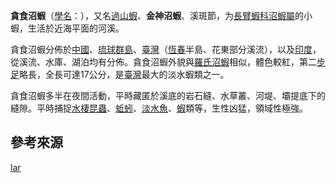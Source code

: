 {{speciesbox
| image =Macrobrachium lar.jpg
| image_width =250px
| status_system = TNC
|taxon=Macrobrachium lar
|authority = ([[约翰·克里斯蒂安·法布里丘斯|J. C. Fabricius]], 1798)<ref name="WoRMS">{{cite WoRMS |author=[[查爾斯·弗朗森|Charles Fransen]] |year=2012 |title=''Macrobrachium lar'' (Fabricius, 1798 ) |id=220135}}</ref><ref name="Fabricius 1798">{{cite journal |last=Fabricius |first=J. C. |authorlink=约翰·克里斯蒂安·法布里丘斯 |year=1798 |title=''Entomologia Systematica emendata et aucta, secundum classes, ordines, genera, species adjectis synonimis locis observationibus descriptionibus'' |journal=Hafniae |volume=I-IV. Supplementum Entomologiae Systematicae |location=Copenhagen |pages=1-572 |url=https://www.biodiversitylibrary.org/page/25565932 |language=la |access-date=2021-12-05 |archive-date=2021-12-05 |archive-url=https://web.archive.org/web/20211205075125/https://www.biodiversitylibrary.org/page/25565932 |dead-url=no }}</ref>
| synonyms =
*Cancer teatae <small>Curtiss, 1938</small>
*Leander dionyx <small>Nobili, 1905</small>
*Macrobrachium ornatus <small>Jayachandran & Raji, 2004</small>
*Palaemon lar <small>Fabricius, 1798</small>
*Palaemon longimanus <small>Fabricius, 1798</small>
*Palaemon longimanus <small>Hoffman, 1874</small>
*Palaemon madagascariensis <small>Hoffman, 1874</small>
*Palaemon mayottensis <small>Hoffman, 1874</small>
*Palaemon ornatus <small>Olivier, 1811</small>
*Palaemon reunionnensis <small>Hoffman, 1874</small>
*Palaemon ruber Hess, <small>1865</small>
*Palaemon spectabilis <small>Heller, 1862</small>
*Palaemon spectabilis <small>Heller, 1865</small>
*Palaemon tridens <small>White, 1847</small>
*Palaemon vagus <small>Heller, 1862</small>
}}
'''貪食沼蝦'''（[[學名|學名]]：{{lang|la|''Macrobrachium lar''}}），又名[[過山蝦|過山蝦]]、'''金神沼蝦'''、溪斑節，为[[長臂蝦科|長臂蝦科]][[沼蝦屬|沼蝦屬]]的小蝦，生活於近海平面的河溪。

貪食沼蝦分佈於[[中國|中國]]、[[琉球群島|琉球群島]]、[[臺灣|臺灣]]（[[恆春|恆春]]半島、花東部分溪流），以及[[印度|印度]]，從溪流、水庫、湖泊均有分佈。貪食沼蝦外貌與[[羅氏沼蝦|羅氏沼蝦]]相似，體色較紅，第二[[步足|步足]]略長，全長可達17公分，是[[臺灣|臺灣]]最大的淡水蝦類之一。

貪食沼蝦多半在夜間活動，平時藏匿於溪底的岩石縫、水草叢、河堤、壩提底下的縫隙。平時捕捉[[水棲昆蟲|水棲昆蟲]]、[[蚯蚓|蚯蚓]]、[[淡水魚|淡水魚]]、[[蝦|蝦]]類等，生性凶猛，領域性極強。

==參考來源==
{{reflist}}
{{Taxonbar|from=Q3274843}}
{{decapod-stub}}

[[分類:沼蝦屬|lar]]